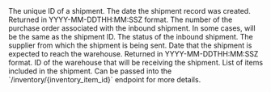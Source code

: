 <Expandable title="Inbound Shipment">

<ResponseField name="id" type="string">
The unique ID of a shipment.
</ResponseField>

<ResponseField name="created_date" type="string">
The date the shipment record was created. Returned in YYYY-MM-DDTHH:MM:SSZ format.
</ResponseField>

<ResponseField name="purchase_order_number" type="string">
The number of the purchase order associated with the inbound shipment. In some cases, will be the same as the shipment ID.
</ResponseField>

<ResponseField name="status" type="string">
The status of the inbound shipment.
</ResponseField>

<ResponseField name="supplier" type="string or null">
The supplier from which the shipment is being sent.
</ResponseField>

<ResponseField name="expected_arrival_date" type="string or null">
Date that the shipment is expected to reach the warehouse. Returned in YYYY-MM-DDTHH:MM:SSZ format.
</ResponseField>

<ResponseField name="warehouse_id" type="string or null">
ID of the warehouse that will be receiving the shipment.
</ResponseField>

<ResponseField name="line_items" type="list of line items">
List of items included in the shipment.
<Expandable title="Line Item" defaultOpen="true">

<ResponseField name="inventory_item_id" type="string">
Can be passed into the `/inventory/{inventory_item_id}` endpoint for more details.
</ResponseField>

<ResponseField name="sku" type="string or null">
</ResponseField>

<ResponseField name="quantity" type="integer">
</ResponseField>

</Expandable>
</ResponseField>

</Expandable>

